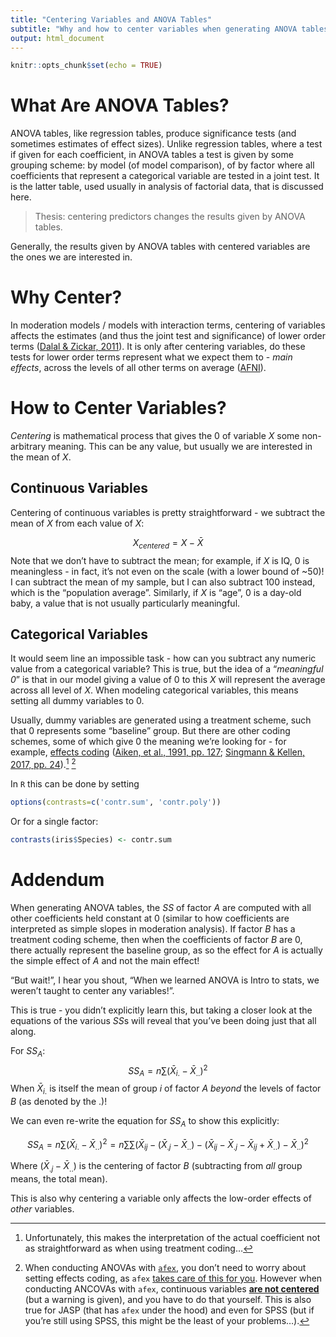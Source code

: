 ```yaml
---
title: "Centering Variables and ANOVA Tables"
subtitle: "Why and how to center variables when generating ANOVA tables"
output: html_document
---
```


```r
knitr::opts_chunk$set(echo = TRUE)
```

# What Are ANOVA Tables?

ANOVA tables, like regression tables, produce significance tests (and sometimes estimates of effect sizes). Unlike regression tables, where a test if given for each coefficient, in ANOVA tables a test is given by some grouping scheme: by model (of model comparison), of by factor where all coefficients that represent a categorical variable are tested in a joint test. It is the latter table, used usually in analysis of factorial data, that is discussed here.

> Thesis: centering predictors changes the results given by ANOVA tables.

Generally, the results given by ANOVA tables with centered variables are the ones we are interested in.

# Why Center?

In moderation models / models with interaction terms, centering of variables affects the estimates (and thus the joint test and significance) of lower order terms ([Dalal & Zickar, 2011](https://doi.org/10.1177%2F1094428111430540)). It is only after centering variables, do these tests for lower order terms represent what we expect them to - *main effects*, across the levels of all other terms on average ([AFNI](https://afni.nimh.nih.gov/pub/dist/doc/htmldoc/STATISTICS/center.html#centering-with-one-group-of-subjects)).

# How to Center Variables?

*Centering* is mathematical process that gives the 0 of variable $X$ some non-arbitrary meaning. This can be any value, but usually we are interested in the mean of $X$.

## Continuous Variables

Centering of continuous variables is pretty straightforward - we subtract the mean of $X$ from each value of $X$:

$$
X_{centered} = X-\bar{X}
$$
Note that we don't have to subtract the mean; for example, if $X$ is IQ, 0 is meaningless - in fact, it's not even on the scale (with a lower bound of ~50)! I can subtract the mean of my sample, but I can also subtract 100 instead, which is the "population average". Similarly, if $X$ is "age", 0 is a day-old baby, a value that is not usually particularly meaningful.

## Categorical Variables

It would seem line an impossible task - how can you subtract any numeric value from a categorical variable? This is true, but the idea of a "*meaningful 0*" is that in our model giving a value of 0 to this $X$ will represent the average across all level of $X$. When modeling categorical variables, this means setting all dummy variables to 0.

Usually, dummy variables are generated using a treatment scheme, such that 0 represents some "baseline" group. But there are other coding schemes, some of which give 0 the meaning we're looking for - for example, [effects coding](https://stats.idre.ucla.edu/other/mult-pkg/faq/general/faqwhat-is-effect-coding/) ([Aiken, et al., 1991, pp. 127](https://books.google.co.il/books?hl=iw&lr=&id=LcWLUyXcmnkC); [Singmann & Kellen, 2017, pp. 24](http://singmann.org/download/publications/singmann_kellen-introduction-mixed-models.pdf)).^[Unfortunately, this makes the interpretation of the actual coefficient not as straightforward as when using treatment coding...] ^[When conducting ANOVAs with [`afex`](https://cran.r-project.org/package=afex), you don't need to worry about setting effects coding, as `afex` [takes care of this for you](https://github.com/singmann/afex/issues/63). However when conducting ANCOVAs with `afex`, continuous variables [**are not centered**](https://github.com/singmann/afex/issues/59) (but a warning is given), and you have to do that yourself. This is also true for JASP (that has `afex` under the hood) and even for SPSS (but if you're still using SPSS, this might be the least of your problems...).]

In `R` this can be done by setting

```r
options(contrasts=c('contr.sum', 'contr.poly'))
```

Or for a single factor:

```r
contrasts(iris$Species) <- contr.sum
```


# Addendum

When generating ANOVA tables, the $SS$ of factor $A$ are computed with all other coefficients held constant at 0 (similar to how coefficients are interpreted as simple slopes in moderation analysis). If factor $B$ has a treatment coding scheme, then when the coefficients of factor $B$ are 0, there actually represent the baseline group, as so the effect for $A$ is actually the simple effect of $A$ and not the main effect!


"But wait!", I hear you shout, "When we learned ANOVA is Intro to stats, we weren't taught to center any variables!".

This is true - you didn't explicitly learn this, but taking a closer look at the equations of the various $SS$s will reveal that you've been doing just that all along. 

For $SS_A$:
$$
SS_A = n\sum (\bar{X}_{i.}-\bar{X}_{..})^2
$$
When $\bar{X}_{i.}$ is itself the mean of group $i$ of factor $A$ *beyond* the levels of factor $B$ (as denoted by the $.$)!

We can even re-write the equation for $SS_A$ to show this explicitly:

$$
SS_A = n\sum (\bar{X}_{i.}-\bar{X}_{..})^2 = 
n\sum\sum (\bar{X}_{ij}-(\bar{X}_{.j}-\bar{X}_{..})-(\bar{X}_{ij}-\bar{X}_{.j}-\bar{X}_{ij}+\bar{X}_{..})-\bar{X}_{..})^2
$$

Where $(\bar{X}_{.j}-\bar{X}_{..})$ is the centering of factor $B$ (subtracting from *all* group means, the total mean).

This is also why centering a variable only affects the low-order effects of *other* variables.
